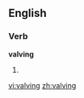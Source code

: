 
==English==

===Verb===
'''valving'''

# {{present participle of|[[valve]]}}

[[vi:valving]]
[[zh:valving]]